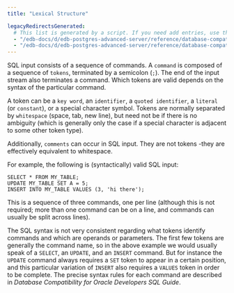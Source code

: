 ```yaml
---
title: "Lexical Structure"

legacyRedirectsGenerated:
  # This list is generated by a script. If you need add entries, use the `legacyRedirects` key.
  - "/edb-docs/d/edb-postgres-advanced-server/reference/database-compatibility-for-oracle-developers-reference-guide/13/lexical_structure.html"
  - "/edb-docs/d/edb-postgres-advanced-server/reference/database-compatibility-for-oracle-developers-reference-guide/latest/lexical_structure.html"
---
```


<div id="lexical_structure" class="registered_link"></div>

SQL input consists of a sequence of commands. A `command` is composed of a sequence of `tokens`, terminated by a semicolon (`;`). The end of the input stream also terminates a command. Which tokens are valid depends on the syntax of the particular command.

A token can be a `key word`, an `identifier`, a `quoted identifier`, a `literal` (or `constant`), or a special character symbol. Tokens are normally separated by `whitespace` (space, tab, new line), but need not be if there is no ambiguity (which is generally only the case if a special character is adjacent to some other token type).

Additionally, `comments` can occur in SQL input. They are not tokens -they are effectively equivalent to whitespace.

For example, the following is (syntactically) valid SQL input:

```text
SELECT * FROM MY_TABLE;
UPDATE MY_TABLE SET A = 5;
INSERT INTO MY_TABLE VALUES (3, 'hi there');
```

This is a sequence of three commands, one per line (although this is not required; more than one command can be on a line, and commands can usually be split across lines).

The SQL syntax is not very consistent regarding what tokens identify commands and which are operands or parameters. The first few tokens are generally the command name, so in the above example we would usually speak of a `SELECT`, an `UPDATE`, and an `INSERT` command. But for instance the `UPDATE` command always requires a `SET` token to appear in a certain position, and this particular variation of `INSERT` also requires a `VALUES` token in order to be complete. The precise syntax rules for each command are described in *Database Compatibility for Oracle Developers SQL Guide*.
